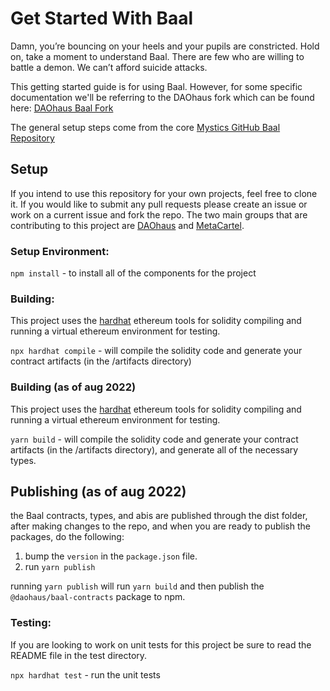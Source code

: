 

# Get Started With Baal

<Callout emoji="👺">
  Damn, you’re bouncing on your heels and your pupils are constricted.  Hold on, take a moment to understand Baal.  There are few who are willing to battle a demon.  We can’t afford suicide attacks.
</Callout>

This getting started guide is for using Baal. However, for some specific documentation we'll be referring to the
DAOhaus fork which can be found here: [DAOhaus Baal Fork](https://github.com/HausDAO/Baal)

The general setup steps come from the core [Mystics GitHub Baal Repository](https://github.com/Moloch-Mystics/Baal)

## Setup

If you intend to use this repository for your own projects, feel free to clone it.  If you would like to submit any pull requests please create an issue or work on a current issue and fork the repo. The two main groups that are contributing to this project are [DAOhaus](https://discord.com/channels/709210493549674598) and [MetaCartel](https://discord.com/channels/702325961433284609).

### Setup Environment:

`npm install` - to install all of the components for the project

### Building:

This project uses the [hardhat](https://hardhat.org/) ethereum tools for solidity compiling and running a virtual ethereum environment for testing.

`npx hardhat compile` - will compile the solidity code and generate your contract artifacts (in the /artifacts directory)

### Building (as of aug 2022)

This project uses the [hardhat](https://hardhat.org/) ethereum tools for solidity compiling and running a virtual ethereum environment for testing.

`yarn build` - will compile the solidity code and generate your contract artifacts (in the /artifacts directory), and generate all of the necessary types.

## Publishing (as of aug 2022)

the Baal contracts, types, and abis are published through the dist folder, after making changes to the repo, and when you are ready to publish the packages, do the following:

1) bump the `version` in the `package.json` file.
2) run `yarn publish`

running `yarn publish` will run `yarn build` and then publish the `@daohaus/baal-contracts` package to npm.

### Testing:

If you are looking to work on unit tests for this project be sure to read the README file in the test directory.

`npx hardhat test` - run the unit tests
